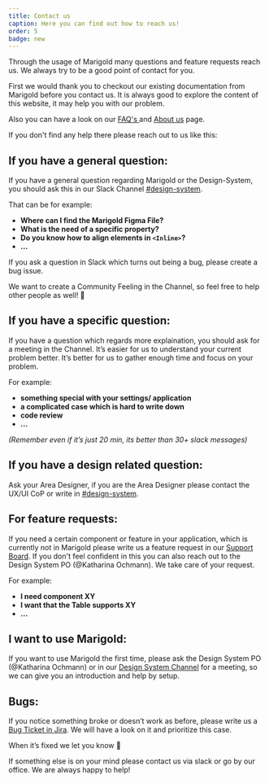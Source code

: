 ```yaml
---
title: Contact us
caption: Here you can find out how to reach us!
order: 5
badge: new
---
```


Through the usage of Marigold many questions and feature requests reach us. We always try to be a good point of contact for you.

First we would thank you to checkout our existing documentation from Marigold before you contact us. It is always good to explore the content of this website, it may help you with our problem.

Also you can have a look on our [FAQ's ](./faq.mdx) and [About us](./about.mdx) page.

If you don't find any help there please reach out to us like this:

## If you have a general question:

If you have a general question regarding Marigold or the Design-System, you should ask this in our Slack Channel [#design-system](https://reservix.slack.com/archives/C02727BNZ3J).

That can be for example:

- **Where can I find the Marigold Figma File?**
- **What is the need of a specific property?**
- **Do you know how to align elements in `<Inline>`?**
- **...**

If you ask a question in Slack which turns out being a bug, please create a bug issue.

We want to create a Community Feeling in the Channel, so feel free to help other people as well! 🙂

## If you have a specific question:

If you have a question which regards more explaination, you should ask for a meeting in the Channel. It’s easier for us to understand your current problem better. It’s better for us to gather enough time and focus on your problem.

For example:

- **something special with your settings/ application**
- **a complicated case which is hard to write down**
- **code review**
- **...**

_(Remember even if it’s just 20 min, its better than 30+ slack messages)_

## If you have a design related question:

Ask your Area Designer, if you are the Area Designer please contact the UX/UI CoP or write in [#design-system](https://reservix.slack.com/archives/C02727BNZ3J).

## For feature requests:

If you need a certain component or feature in your application, which is currently not in Marigold please write us a feature request in our [Support Board](https://reservix.atlassian.net/servicedesk/customer/portal/77). If you don't feel confident in this you can also reach out to the Design System PO (@Katharina Ochmann). We take care of your request.

For example:

- **I need component XY**
- **I want that the Table supports XY**
- **...**

## I want to use Marigold:

If you want to use Marigold the first time, please ask the Design System PO (@Katharina Ochmann) or in our [Design System Channel](https://reservix.slack.com/archives/C02727BNZ3J) for a meeting, so we can give you an introduction and help by setup.

## Bugs:

If you notice something broke or doesn’t work as before, please write us a [Bug Ticket in Jira](https://reservix.atlassian.net/servicedesk/customer/portal/77). We will have a look on it and prioritize this case.

When it’s fixed we let you know 🙂

<Message messageTitle="One thing left!" variant="info">
  If something else is on your mind please contact us via slack or go by our
  office. We are always happy to help!
</Message>
